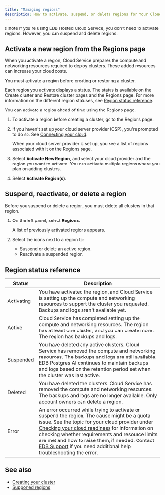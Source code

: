 ```yaml
---
title: "Managing regions"
description: How to activate, suspend, or delete regions for Your Cloud Account.
---
```


!!!note
   If you're using EDB Hosted Cloud Service, you don't need to activate regions. However, you can suspend and delete regions.

## Activate a new region from the Regions page

When you activate a region, Cloud Service prepares the compute and networking resources required to deploy clusters. These added resources can increase your cloud costs. 

You must activate a region before creating or restoring a cluster. 

Each region you activate displays a status. The status is available on the Create cluster and Restore cluster pages and the Regions page. For more information on the different region statuses, see [Region status reference](#region-status-reference).

You can activate a region ahead of time using the Regions page. 

1. To activate a region before creating a cluster, go to the Regions page.
     
1. If you haven't set up your cloud server provider (CSP), you're prompted to do so. See [Connecting your cloud](/biganimal/latest/getting_started/02_connecting_to_your_cloud/).

   When your cloud server provider is set up, you see a list of regions associated with it on the Regions page.

1. Select **Activate New Region**, and select your cloud provider and the region you want to activate. You can activate multiple regions where you plan on adding clusters. 

1. Select **Activate Region(s)**.

## Suspend, reactivate, or delete a region

Before you suspend or delete a region, you must delete all clusters in that region.

1. On the left panel, select **Regions**.

   A list of previously activated regions appears. 
     
1. Select the icons next to a region to: 
   - Suspend or delete an active region. 
   - Reactivate a suspended region.

## Region status reference

| Status | Description                                                                                                                                            |
|--------------|--------------------------------------------------------------------------------------------------------------------------------------------------------|
| Activating       | You have activated the region, and Cloud Service is setting up the compute and networking resources to support the cluster you requested. Backups and logs aren't available yet.                                                                         | 
| Active       | Cloud Service has completed setting up the compute and networking resources. The region has at least one cluster, and you can create more. The region has backups and logs.                                                                  |
| Suspended    | You have deleted any active clusters. Cloud Service has removed the compute and networking resources. The backups and logs are still available. EDB Postgres AI continues to maintain backups and logs based on the retention period set when the cluster was last active.  |
| Deleted      | You have deleted the clusters. Cloud Service has removed the compute and networking resources. The backups and logs are no longer available. Only account owners can delete a region.                                            |
| Error        | An error occurred while trying to activate or suspend the region. The cause might be a quota issue. See the topic for your cloud provider under [Checking your cloud readiness](/biganimal/latest/getting_started/preparing_cloud_account/) for information on checking whether requirements and resource limits are met and how to raise them, if needed. Contact [EDB Support](/biganimal/release/overview/support) if you need additional help troubleshooting the error.  | 

## See also

- [Creating your cluster](/biganimal/release/getting_started/creating_a_cluster) 
- [Supported regions](/biganimal/release/overview/03a_region_support)

